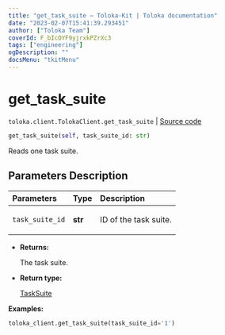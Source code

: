 ```yaml
---
title: "get_task_suite — Toloka-Kit | Toloka documentation"
date: "2023-02-07T15:41:39.293451"
author: ["Toloka Team"]
coverId: F_bIcOYF9yjrxkPZrXc3
tags: ["engineering"]
ogDescription: ""
docsMenu: "tkitMenu"
---
```


# get_task_suite
`toloka.client.TolokaClient.get_task_suite` | [Source code](https://github.com/Toloka/toloka-kit/blob/v1.1.3/src/client/__init__.py#L2623)

```python
get_task_suite(self, task_suite_id: str)
```

Reads one task suite.

## Parameters Description

| Parameters | Type | Description |
| :----------| :----| :-----------|
`task_suite_id`|**str**|<p>ID of the task suite.</p>

* **Returns:**

  The task suite.

* **Return type:**

  [TaskSuite](/docs-new/toloka-kit/reference/toloka.client.task_suite.TaskSuite)

**Examples:**

```python
toloka_client.get_task_suite(task_suite_id='1')
```
